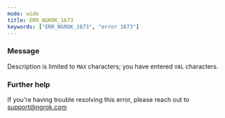```yaml
---
mode: wide
title: ERR_NGROK_1673
keywords: ["ERR_NGROK_1673", "error 1673"]
---
```



### Message

Description is limited to `MAX` characters; you have entered `VAL` characters.

<ErrorDetails />

### Further help

If you're having trouble resolving this error, please reach out to [support@ngrok.com](mailto:support@ngrok.com?subject=Help%20with%20ERR_NGROK_1673)
